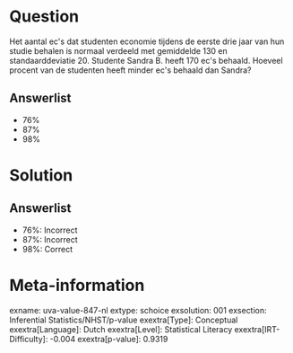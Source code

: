Question
========

Het aantal ec\'s dat studenten economie tijdens de eerste drie jaar van
hun studie behalen is normaal verdeeld met gemiddelde 130 en
standaarddeviatie 20. Studente Sandra B. heeft 170 ec\'s behaald.
Hoeveel procent van de studenten heeft minder ec\'s behaald dan Sandra?

Answerlist
----------

* 76%
* 87%
* 98%

Solution
========

Answerlist
----------

* 76%: Incorrect
* 87%: Incorrect
* 98%: Correct

Meta-information
================
exname: uva-value-847-nl
extype: schoice
exsolution: 001
exsection: Inferential Statistics/NHST/p-value
exextra[Type]: Conceptual
exextra[Language]: Dutch
exextra[Level]: Statistical Literacy
exextra[IRT-Difficulty]: -0.004
exextra[p-value]: 0.9319
